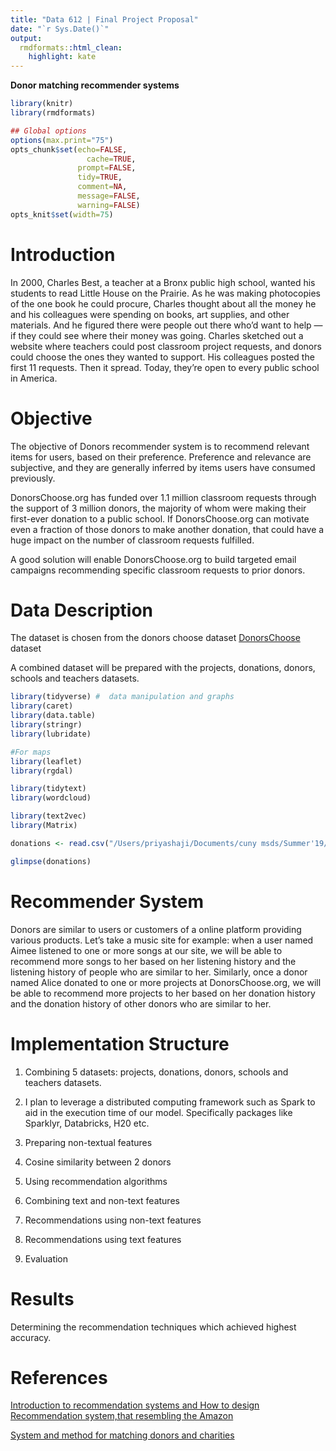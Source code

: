 ```yaml
---
title: "Data 612 | Final Project Proposal"
date: "`r Sys.Date()`"
output:
  rmdformats::html_clean:
    highlight: kate
---
```


<Strong>Donor matching recommender systems</strong>

```r
library(knitr)
library(rmdformats)

## Global options
options(max.print="75")
opts_chunk$set(echo=FALSE,
	             cache=TRUE,
               prompt=FALSE,
               tidy=TRUE,
               comment=NA,
               message=FALSE,
               warning=FALSE)
opts_knit$set(width=75)
```

# Introduction

In 2000, Charles Best, a teacher at a Bronx public high school, wanted his students to read Little House on the Prairie. As he was making photocopies of the one book he could procure, Charles thought about all the money he and his colleagues were spending on books, art supplies, and other materials. And he figured there were people out there who'd want to help — if they could see where their money was going. Charles sketched out a website where teachers could post classroom project requests, and donors could choose the ones they wanted to support. His colleagues posted the first 11 requests. Then it spread. Today, they're open to every public school in America.


# Objective

The objective of Donors recommender system is to recommend relevant items for users, based on their preference. Preference and relevance are subjective, and they are generally inferred by items users have consumed previously.

DonorsChoose.org has funded over 1.1 million classroom requests through the support of 3 million donors, the majority of whom were making their first-ever donation to a public school. If DonorsChoose.org can motivate even a fraction of those donors to make another donation, that could have a huge impact on the number of classroom requests fulfilled.

A good solution will enable DonorsChoose.org to build targeted email campaigns recommending specific classroom requests to prior donors.


# Data Description

The dataset is chosen from the donors choose dataset [DonorsChoose](https://www.donorschoose.org) dataset

A combined dataset will be prepared with the projects, donations, donors, schools and teachers datasets.

```r
library(tidyverse) #  data manipulation and graphs
library(caret)
library(data.table)
library(stringr)
library(lubridate)

#For maps
library(leaflet)
library(rgdal)

library(tidytext)
library(wordcloud)

library(text2vec)
library(Matrix)
```


```r
donations <- read.csv("/Users/priyashaji/Documents/cuny msds/Summer'19/data 612/Final Project/Donations.csv")
```

```r
glimpse(donations)
```


# Recommender System

Donors are similar to users or customers of a online platform providing various products. Let's take a music site for example: when a user named Aimee listened to one or more songs at our site, we will be able to recommend more songs to her based on her listening history and the listening history of people who are similar to her. Similarly, once a donor named Alice donated to one or more projects at DonorsChoose.org, we will be able to recommend more projects to her based on her donation history and the donation history of other donors who are similar to her.


# Implementation Structure

1) Combining 5 datasets: projects, donations, donors, schools and teachers datasets.

2) I plan to leverage a distributed computing framework such as Spark to aid in the execution time of our model. Specifically packages like Sparklyr, Databricks, H20 etc. 

3) Preparing non-textual features

4) Cosine similarity between 2 donors

5) Using recommendation algorithms

6) Combining text and non-text features

7) Recommendations using non-text features

8) Recommendations using text features

9) Evaluation

# Results

Determining the recommendation techniques which achieved highest accuracy.

# References

[Introduction to recommendation systems and How to design Recommendation system,that resembling the Amazon](https://medium.com/@madasamy/introduction-to-recommendation-systems-and-how-to-design-recommendation-system-that-resembling-the-9ac167e30e95)
 
 
[System and method for matching donors and charities](https://patents.google.com/patent/US20030229507A1/en)

